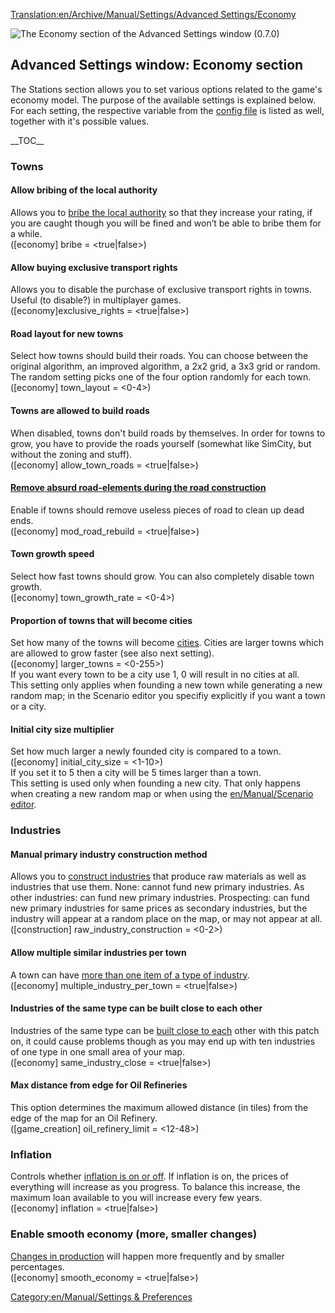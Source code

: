 [[Translation:en/Archive/Manual/Settings/Advanced Settings/Economy]]
{{en/Warning|Information on this page applies to 0.7.x and up. See [[en/Archive/Manual/Settings/Configuring patches]] for information of how to change settings in 0.6.x and earlier.}}

[[File:en/Archive/Manual/Settings/Advset economy.png|frame|none|thumb|The Economy section of the Advanced Settings window (0.7.0)]]
{{en/Archive/Manual/Settings/Advanced Settings}}
==Advanced Settings window: Economy section==
The Stations section allows you to set various options related to the game's economy model. The purpose of the available settings is explained below. For each setting, the respective variable from the [[en/Archive/Manual/Settings/Openttd.cfg|config file]] is listed as well, together with it's possible values.

__TOC__

===Towns===
====Allow bribing of the local authority====
Allows you to [[en/Archive/Manual/Settings/Bribe authority|bribe the local authority]] so that they increase your rating, if you are caught though you will be fined and won’t be able to bribe them for a while.
<br />([economy] bribe = <true|false>)

====Allow buying exclusive transport rights====
Allows you to disable the purchase of exclusive transport rights in towns. Useful (to disable?) in multiplayer games.
<br />([economy]exclusive_rights = <true|false>)

====Road layout for new towns====
Select how towns should build their roads. You can choose between the original algorithm, an improved algorithm, a 2x2 grid, a 3x3 grid or random. The random setting picks one of the four option randomly for each town.
<br />([economy] town_layout = <0-4>)

====Towns are allowed to build roads====
When disabled, towns don't build roads by themselves. In order for towns to grow, you have to provide the roads yourself (somewhat like SimCity, but without the zoning and stuff).
<br />([economy] allow_town_roads = <true|false>)

====[[en/Archive/Manual/Settings/Remove absurd road-elements during the road construction|Remove absurd road-elements during the road construction]]====
Enable if towns should remove useless pieces of road to clean up dead ends.
<br />([economy] mod_road_rebuild = <true|false>)

====Town growth speed====
Select how fast towns should grow. You can also completely disable town growth.
<br />([economy] town_growth_rate = <0-4>)

====Proportion of towns that will become cities====
Set how many of the towns will become [[en/Manual/Towns|cities]]. Cities are larger towns which are allowed to grow faster (see also next setting).
<br />([economy] larger_towns = <0-255>)
<br />If you want every town to be a city use 1, 0 will result in no cities at all.
<br />This setting only applies when founding a new town while generating a new random map; in the Scenario editor you specifiy explicitly if you want a town or a city.

====Initial city size multiplier====
Set how much larger a newly founded city is compared to a town.
<br />([economy] initial_city_size = <1-10>)
<br />If you set it to 5 then a city will be 5 times larger than a town.
<br />This setting is used only when founding a new city. That only happens when creating a new random map or when using the [[en/Manual/Scenario editor]].

===Industries===
====Manual primary industry construction method====
Allows you to [[en/Archive/Manual/Settings/Build raw material industries|construct industries]] that produce raw materials as well as industries that use them. None: cannot fund new primary industries. As other industries: can fund new primary industries. Prospecting: can fund new primary industries for same prices as secondary industries, but the industry will appear at a random place on the map, or may not appear at all.
<br />([construction] raw_industry_construction = <0-2>)

====Allow multiple similar industries per town====
A town can have [[en/Archive/Manual/Settings/Multiple industries per town|more than one item of a type of industry]].
<br />([economy] multiple_industry_per_town = <true|false>)

====Industries of the same type can be built close to each other====
Industries of the same type can be [[en/Archive/Manual/Settings/Same industries close|built close to each]] other with this patch on, it could cause problems though as you may end up with ten industries of one type in one small area of your map.
<br />([economy] same_industry_close = <true|false>)

====Max distance from edge for Oil Refineries====
This option determines the maximum allowed distance (in tiles) from the edge of the map for an Oil Refinery.
<br />([game_creation] oil_refinery_limit = <12-48>)

===Inflation===
Controls whether [[en/Archive/Manual/Settings/Disable inflation|inflation is on or off]]. If inflation is on, the prices of everything will increase as you progress. To balance this increase, the maximum loan available to you will increase every few years.
<br />([economy] inflation = <true|false>)

===Enable smooth economy (more, smaller changes)===
[[en/Archive/Manual/Settings/Smooth economy|Changes in production]] will happen more frequently and by smaller percentages.
<br />([economy] smooth_economy = <true|false>)



[[Category:en/Manual/Settings & Preferences]]
